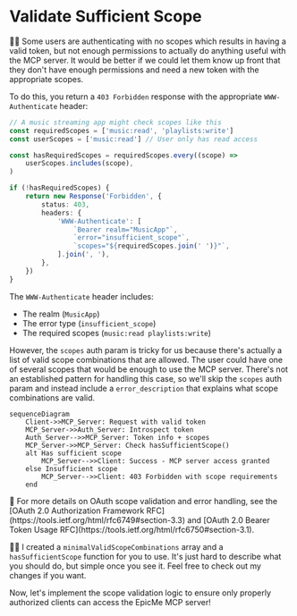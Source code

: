 # Validate Sufficient Scope

👨‍💼 Some users are authenticating with no scopes which results in having a valid token, but not enough permissions to actually do anything useful with the MCP server. It would be better if we could let them know up front that they don't have enough permissions and need a new token with the appropriate scopes.

To do this, you return a `403 Forbidden` response with the appropriate `WWW-Authenticate` header:

```ts
// A music streaming app might check scopes like this
const requiredScopes = ['music:read', 'playlists:write']
const userScopes = ['music:read'] // User only has read access

const hasRequiredScopes = requiredScopes.every((scope) =>
	userScopes.includes(scope),
)

if (!hasRequiredScopes) {
	return new Response('Forbidden', {
		status: 403,
		headers: {
			'WWW-Authenticate': [
				`Bearer realm="MusicApp"`,
				`error="insufficient_scope"`,
				`scopes="${requiredScopes.join(' ')}"`,
			].join(', '),
		},
	})
}
```

The `WWW-Authenticate` header includes:

- The realm (`MusicApp`)
- The error type (`insufficient_scope`)
- The required scopes (`music:read playlists:write`)

However, the `scopes` auth param is tricky for us because there's actually a list of valid scope combinations that are allowed. The user could have one of several scopes that would be enough to use the MCP server. There's not an established pattern for handling this case, so we'll skip the `scopes` auth param and instead include a `error_description` that explains what scope combinations are valid.

```mermaid
sequenceDiagram
    Client->>MCP_Server: Request with valid token
    MCP_Server->>Auth_Server: Introspect token
    Auth_Server-->>MCP_Server: Token info + scopes
    MCP_Server->>MCP_Server: Check hasSufficientScope()
    alt Has sufficient scope
        MCP_Server-->>Client: Success - MCP server access granted
    else Insufficient scope
        MCP_Server-->>Client: 403 Forbidden with scope requirements
    end
```

<callout-muted>
	📜 For more details on OAuth scope validation and error handling, see the
	[OAuth 2.0 Authorization Framework
	RFC](https://tools.ietf.org/html/rfc6749#section-3.3) and [OAuth 2.0 Bearer
	Token Usage RFC](https://tools.ietf.org/html/rfc6750#section-3.1).
</callout-muted>

🧝‍♀️ I created a `minimalValidScopeCombinations` array and a `hasSufficientScope` function for you to use. It's just hard to describe what you should do, but simple once you see it. Feel free to <PrevDiffLink>check out my changes</PrevDiffLink> if you want.

Now, let's implement the scope validation logic to ensure only properly authorized clients can access the EpicMe MCP server!
